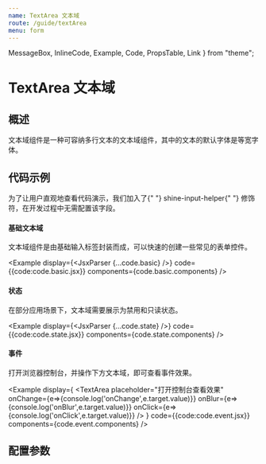 ```yaml
---
name: TextArea 文本域
route: /guide/textArea
menu: form
---
```


  MessageBox,
  InlineCode,
  Example,
  Code,
  PropsTable,
  Link
} from "theme";

# TextArea 文本域

## 概述
文本域组件是一种可容纳多行文本的文本域组件，其中的文本的默认字体是等宽字体。

## 代码示例

<MessageBox messageType="info">
  为了让用户直观地查看代码演示，我们加入了{" "}
  <InlineCode>shine-input-helper</InlineCode>{" "}
  修饰符，在开发过程中无需配置该字段。
</MessageBox>

#### 基础文本域

文本域组件是由基础输入标签封装而成，可以快速的创建一些常见的表单控件。

<Example
  display={<JsxParser {...code.basic} />}
  code={{code:code.basic.jsx}}
  components={code.basic.components}
/>

#### 状态

在部分应用场景下，文本域需要展示为禁用和只读状态。

<Example
  display={<JsxParser {...code.state} />}
  code={{code:code.state.jsx}}
  components={code.state.components}
/>

#### 事件

<MessageBox messageType="info">
  打开浏览器控制台，并操作下方文本域，即可查看事件效果。
</MessageBox>

<Example
  display={
    <TextArea
        placeholder="打开控制台查看效果"
        onChange={e=>{console.log('onChange',e.target.value)}}
        onBlur={e=>{console.log('onBlur',e.target.value)}}
        onClick={e=>{console.log('onClick',e.target.value)}}
    />
  }
  code={{code:code.event.jsx}}
  components={code.event.components}
/>

## 配置参数

<PropsTable of={TextArea} />
